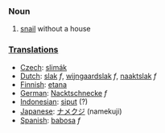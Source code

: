 ===Noun===
# [[snail]] without a house

===[[Translation]]s===
*[[Czech]]: [[slimák]]
*[[Dutch]]: [[slak]] ''f'', [[wijngaardslak]] ''f'', [[naaktslak]] ''f''
*[[Finnish]]: [[etana]]
*[[German]]: [[Nacktschnecke]] ''f''
*[[Indonesian]]: [[siput]] (?)
*[[Japanese]]: [[ナメクジ]] (namekuji)
*[[Spanish]]: [[babosa]] ''f''